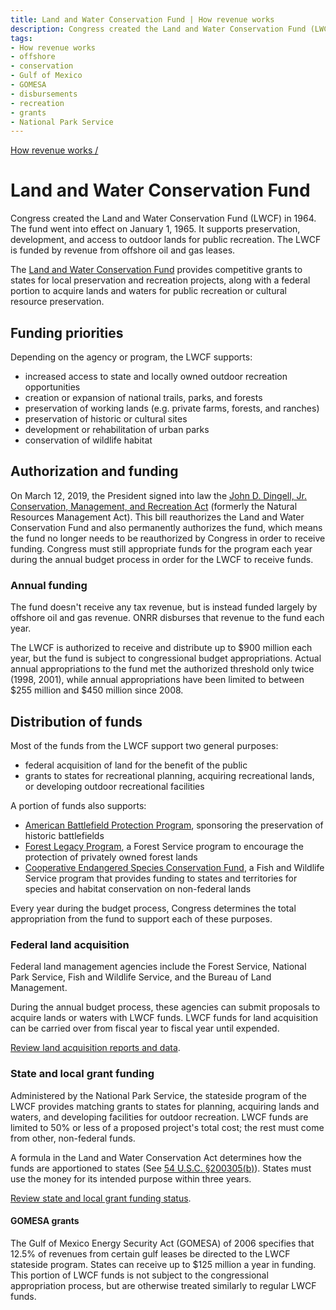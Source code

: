 ```yaml
---
title: Land and Water Conservation Fund | How revenue works
description: Congress created the Land and Water Conservation Fund (LWCF) in 1964. The fund went into effect on January 1, 1965. It supports preservation, development, and access to outdoor lands for public recreation. The LWCF is funded by revenue from offshore oil and gas leases. 
tags:
- How revenue works
- offshore
- conservation
- Gulf of Mexico
- GOMESA
- disbursements
- recreation
- grants
- National Park Service
---
```


[How revenue works /](/how-revenue-works/)

# Land and Water Conservation Fund

Congress created the Land and Water Conservation Fund (LWCF) in 1964. The fund went into effect on January 1, 1965. It supports preservation, development, and access to outdoor lands for public recreation. The LWCF is funded by revenue from offshore oil and gas leases. 

The [Land and Water Conservation Fund](https://www.nps.gov/subjects/lwcf/index.htm) provides competitive grants to states for local preservation and recreation projects, along with a federal portion to acquire lands and waters for public recreation or cultural resource preservation.

## Funding priorities
Depending on the agency or program, the LWCF supports:

- increased access to state and locally owned outdoor recreation opportunities
- creation or expansion of national trails, parks, and forests
- preservation of working lands (e.g. private farms, forests, and ranches)
- preservation of historic or cultural sites
- development or rehabilitation of urban parks
- conservation of wildlife habitat

## Authorization and funding

On March 12, 2019, the President signed into law the [John D. Dingell, Jr. Conservation, Management, and Recreation Act](https://www.congress.gov/bill/116th-congress/senate-bill/47) (formerly the Natural Resources Management Act). This bill reauthorizes the Land and Water Conservation Fund and also permanently <GlossaryTerm>authorizes</GlossaryTerm> the fund, which means the fund no longer needs to be reauthorized by Congress in order to receive funding. Congress must still <GlossaryTerm>appropriate</GlossaryTerm> funds for the program each year during the annual budget process in order for the LWCF to receive funds.

### Annual funding
The fund doesn't receive any tax revenue, but is instead funded largely by offshore oil and gas revenue. <GlossaryTerm>ONRR</GlossaryTerm> disburses that revenue to the fund each year.

The LWCF is authorized to receive and distribute up to $900 million each year, but the fund is subject to congressional budget appropriations. Actual annual appropriations to the fund met the authorized threshold only twice (1998, 2001), while annual appropriations have been limited to between $255 million and $450 million since 2008.

## Distribution of funds
Most of the funds from the LWCF support two general purposes:

- federal acquisition of land for the benefit of the public
- grants to states for recreational planning, acquiring recreational lands, or developing outdoor recreational facilities 

A portion of funds also supports:

- [American Battlefield Protection Program](https://www.nps.gov/abpp/grants/grants.htm), sponsoring the preservation of historic battlefields
- [Forest Legacy Program](https://www.fs.fed.us/managing-land/private-land/forest-legacy), a Forest Service program to encourage the protection of privately owned forest lands
- [Cooperative Endangered Species Conservation Fund](https://www.fws.gov/endangered/grants/), a Fish and Wildlife Service program that provides funding to states and territories for species and habitat conservation on non-federal lands

Every year during the budget process, Congress determines the total appropriation from the fund to support each of these purposes.

### Federal land acquisition
Federal land management agencies include the Forest Service, National Park Service, Fish and Wildlife Service, and the Bureau of Land Management.

During the annual budget process, these agencies can submit proposals to acquire lands or waters with LWCF funds. LWCF funds for land acquisition can be carried over from fiscal year to fiscal year until expended.

[Review land acquisition reports and data](https://www.nps.gov/subjects/lwcf/land-acquisition-reports-and-data.htm).

### State and local grant funding
Administered by the National Park Service, the stateside program of the LWCF provides matching grants to states for planning, acquiring lands and waters, and developing facilities for outdoor recreation. LWCF funds are limited to 50% or less of a proposed project's total cost; the rest must come from other, non-federal funds.

A formula in the Land and Water Conservation Act determines how the funds are apportioned to states (See [54 U.S.C. §200305(b)](https://www.gpo.gov/fdsys/granule/USCODE-2014-title54/USCODE-2014-title54-subtitleII-chap2003-sec200305)). States must use the money for its intended purpose within three years.

[Review state and local grant funding status](https://www.nps.gov/subjects/lwcf/statefundingstatus.htm).

#### GOMESA grants
The Gulf of Mexico Energy Security Act (GOMESA) of 2006 specifies that 12.5% of revenues from certain gulf leases be directed to the LWCF stateside program. States can receive up to $125 million a year in funding. This portion of LWCF funds is not subject to the congressional appropriation process, but are otherwise treated similarly to regular LWCF funds. 